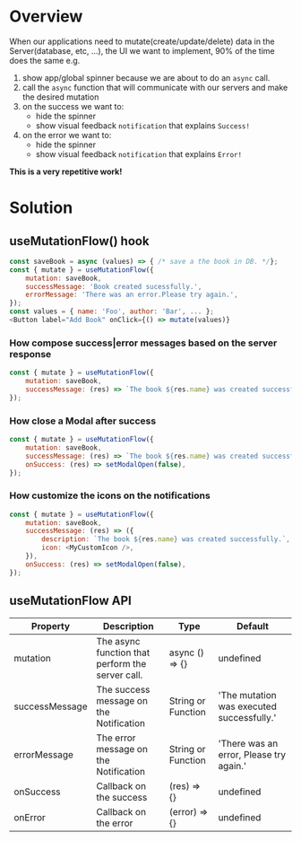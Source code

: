 
<Meta title="Modules/Hooks/useMutationFlow" />

# Overview

When our applications need to mutate(create/update/delete) data in the Server(database, etc, ...),
the UI we want to implement, 90% of the time does the same e.g.

1. show app/global spinner because we are about to do an `async` call.
2. call the `async` function that will communicate with our servers and make the desired mutation
3. on the success we want to:
    - hide the spinner
    - show visual feedback `notification` that explains `Success!`
4. on the error we want to:
    - hide the spinner
    - show visual feedback `notification` that explains `Error!`

<b>This is a very repetitive work!</b>

# Solution

## useMutationFlow() hook

```js
const saveBook = async (values) => { /* save a the book in DB. */};
const { mutate } = useMutationFlow({
    mutation: saveBook,
    successMessage: 'Book created sucessfully.',
    errorMessage: 'There was an error.Please try again.',
});
const values = { name: 'Foo', author: 'Bar', ... };
<Button label="Add Book" onClick={() => mutate(values)}
```

### How compose success|error messages based on the server response

```js
const { mutate } = useMutationFlow({
    mutation: saveBook,
    successMessage: (res) => `The book ${res.name} was created successfully.`,
});
```

### How close a Modal after success

```js
const { mutate } = useMutationFlow({
    mutation: saveBook,
    successMessage: (res) => `The book ${res.name} was created successfully.`,
    onSuccess: (res) => setModalOpen(false),
});
```

### How customize the icons on the notifications

```js
const { mutate } = useMutationFlow({
    mutation: saveBook,
    successMessage: (res) => ({
        description: `The book ${res.name} was created successfully.`,
        icon: <MyCustomIcon />,
    }),
    onSuccess: (res) => setModalOpen(false),
});
```

## useMutationFlow API

| Property       | Description                                      | Type               | Default                                   |
| -------------- | ------------------------------------------------ | ------------------ | ----------------------------------------- |
| mutation       | The async function that perform the server call. | async () => {}     | undefined                                 |
| successMessage | The success message on the Notification          | String or Function | 'The mutation was executed successfully.' |
| errorMessage   | The error message on the Notification            | String or Function | 'There was an error, Please try again.'   |
| onSuccess      | Callback on the success                          | (res) => {}        | undefined                                 |
| onError        | Callback on the error                            | (error) => {}      | undefined                                 |
